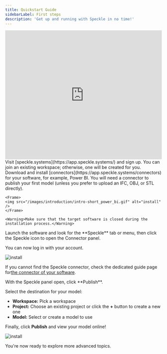 ```yaml
---
title: Quickstart Guide
sidebarLabel: First steps
description: 'Get up and running with Speckle in no time!'
---
```


<Frame>
<iframe
  width="100%"
  height="415"
  src="https://player.vimeo.com/video/1084612464"
  title="Speckle Quickstart Guide"
  frameborder="0"
  allow="autoplay; fullscreen; picture-in-picture"
  allowfullscreen
></iframe>
</Frame>

<Steps>
  <Step title="Create an account">
    Visit [speckle.systems](https://app.speckle.systems/) and sign up. You can join an existing workspace; otherwise, one will be created for you.
  </Step>
  <Step title="Install Connectors">
    Download and install [connectors](https://app.speckle.systems/connectors) for your software, for example, Power BI. You will need a connector to publish your first model (unless you prefer to upload an IFC, OBJ, or STL directly).

    <Frame>
    <img src="/images/introduction/intro-short_power_bi.gif" alt="install" />
    </Frame>

    <Warning>Make sure that the target software is closed during the installation process.</Warning>
  </Step>
  <Step title="Launch the connector and log in">
    Launch the software and look for the **Speckle** tab or menu, then click the Speckle icon to open the Connector panel.

You can now log in with your account.

<Frame>
<img src="/images/introduction/intro-signing_up_for_revit_first_time.gif" alt="install" />
</Frame>

<Note>If you cannot find the Speckle connector, check the dedicated guide page for[the connector of your software](../connectors/overview).</Note>
   
  </Step>

  <Step title="Publish your first model">
    With the Speckle panel open, click **Publish**.

Select the destination for your model:

- **Workspace:** Pick a workspace
- **Project:** Choose an existing project or click the **+** button to create a new one
- **Model:** Select or create a model to use

Finally, click **Publish** and view your model online!
<Frame>
<img src="/images/introduction/intro-publishing_into_speckle.gif" alt="install" />
</Frame>
  </Step>
</Steps>

You're now ready to explore more advanced topics.


